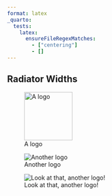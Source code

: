 ```yaml
---
format: latex
_quarto:
  tests:
    latex:
      ensureFileRegexMatches:
        - ["centering"]
        - []
---
```


## Radiator Widths

::: {layout-ncol=3 layout-valign="bottom"}
![A logo](https://placehold.co/50x40.png){height=30mm}

![Another logo](https://placehold.co/50x40.png)

![Look at that, another logo!](https://placehold.co/50x40.png)
:::